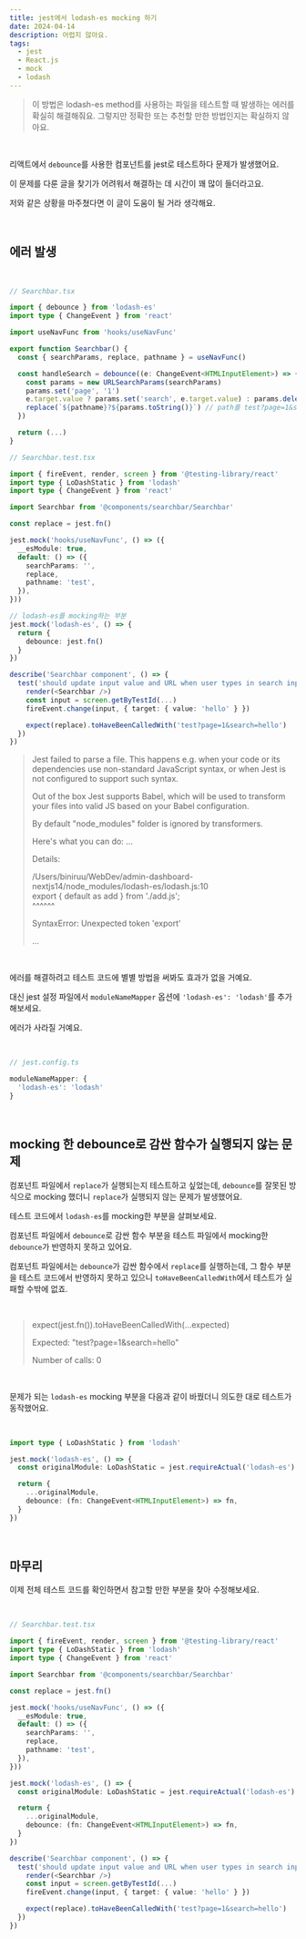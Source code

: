 ```yaml
---
title: jest에서 lodash-es mocking 하기
date: 2024-04-14
description: 어렵지 않아요.
tags:
  - jest
  - React.js
  - mock
  - lodash
---
```


> 이 방법은 lodash-es method를 사용하는 파일을 테스트할 때 발생하는 에러를 확실히 해결해줘요. 그렇지만 정확한 또는 추천할 만한 방법인지는 확실하지 않아요.

<br />

리액트에서 `debounce`를 사용한 컴포넌트를 jest로 테스트하다 문제가 발생했어요.

이 문제를 다룬 글을 찾기가 어려워서 해결하는 데 시간이 꽤 많이 들더라고요.

저와 같은 상황을 마주쳤다면 이 글이 도움이 될 거라 생각해요.

<br />

## 에러 발생

<br />

```typescript
// Searchbar.tsx

import { debounce } from 'lodash-es'
import type { ChangeEvent } from 'react'

import useNavFunc from 'hooks/useNavFunc'

export function Searchbar() {
  const { searchParams, replace, pathname } = useNavFunc()

  const handleSearch = debounce((e: ChangeEvent<HTMLInputElement>) => {
    const params = new URLSearchParams(searchParams)
    params.set('page', '1')
    e.target.value ? params.set('search', e.target.value) : params.delete('search')
    replace(`${pathname}?${params.toString()}`) // path를 test?page=1&search=[params] 로 변경
  })

  return (...)
}
```

```typescript
// Searchbar.test.tsx

import { fireEvent, render, screen } from '@testing-library/react'
import type { LoDashStatic } from 'lodash'
import type { ChangeEvent } from 'react'

import Searchbar from '@components/searchbar/Searchbar'

const replace = jest.fn()

jest.mock('hooks/useNavFunc', () => ({
  __esModule: true,
  default: () => ({
    searchParams: '',
    replace,
    pathname: 'test',
  }),
}))

// lodash-es를 mocking하는 부분
jest.mock('lodash-es', () => {
  return {
    debounce: jest.fn()
  }
})

describe('Searchbar component', () => {
  test('should update input value and URL when user types in search input', () => {
    render(<Searchbar />)
    const input = screen.getByTestId(...)
    fireEvent.change(input, { target: { value: 'hello' } })

    expect(replace).toHaveBeenCalledWith('test?page=1&search=hello')
  })
})
```

> Jest failed to parse a file. This happens e.g. when your code or its dependencies use non-standard JavaScript syntax, or when Jest is not configured to support such syntax.
>
> Out of the box Jest supports Babel, which will be used to transform your files into valid JS based on your Babel configuration.
>
> By default "node_modules" folder is ignored by transformers.
>
> Here's what you can do:
> ...
>
> Details:
>
> /Users/biniruu/WebDev/admin-dashboard-nextjs14/node_modules/lodash-es/lodash.js:10  
> export \{ default as add \} from './add.js';  
> ^^^^^^
>
> SyntaxError: Unexpected token 'export'
>
> ...

<br />

에러를 해결하려고 테스트 코드에 별별 방법을 써봐도 효과가 없을 거예요.

대신 jest 설정 파일에서 `moduleNameMapper` 옵션에 `'lodash-es': 'lodash'`를 추가해보세요.

에러가 사라질 거예요.

<br />

```typescript
// jest.config.ts

moduleNameMapper: {
  'lodash-es': 'lodash'
}
```

<br />

## mocking 한 debounce로 감싼 함수가 실행되지 않는 문제

컴포넌트 파일에서 `replace`가 실행되는지 테스트하고 싶었는데, `debounce`를 잘못된 방식으로 mocking 했더니 `replace`가 실행되지 않는 문제가 발생했어요.

테스트 코드에서 `lodash-es`를 mocking한 부분을 살펴보세요.

컴포넌트 파일에서 `debounce`로 감싼 함수 부분을 테스트 파일에서 mocking한 `debounce`가 반영하지 못하고 있어요.

컴포넌트 파일에서는 `debounce`가 감싼 함수에서 `replace`를 실행하는데, 그 함수 부분을 테스트 코드에서 반영하지 못하고 있으니 `toHaveBeenCalledWith`에서 테스트가 실패할 수밖에 없죠.

<br />

> expect(jest.fn()).toHaveBeenCalledWith(...expected)
>
> Expected: "test?page=1&search=hello"
>
> Number of calls: 0

<br />

문제가 되는 `lodash-es` mocking 부분을 다음과 같이 바꿨더니 의도한 대로 테스트가 동작했어요.

<br />

```typescript
import type { LoDashStatic } from 'lodash'

jest.mock('lodash-es', () => {
  const originalModule: LoDashStatic = jest.requireActual('lodash-es')

  return {
    ...originalModule,
    debounce: (fn: ChangeEvent<HTMLInputElement>) => fn,
  }
})
```

<br />

## 마무리

이제 전체 테스트 코드를 확인하면서 참고할 만한 부분을 찾아 수정해보세요.

<br />

```typescript
// Searchbar.test.tsx

import { fireEvent, render, screen } from '@testing-library/react'
import type { LoDashStatic } from 'lodash'
import type { ChangeEvent } from 'react'

import Searchbar from '@components/searchbar/Searchbar'

const replace = jest.fn()

jest.mock('hooks/useNavFunc', () => ({
  __esModule: true,
  default: () => ({
    searchParams: '',
    replace,
    pathname: 'test',
  }),
}))

jest.mock('lodash-es', () => {
  const originalModule: LoDashStatic = jest.requireActual('lodash-es')

  return {
    ...originalModule,
    debounce: (fn: ChangeEvent<HTMLInputElement>) => fn,
  }
})

describe('Searchbar component', () => {
  test('should update input value and URL when user types in search input', () => {
    render(<Searchbar />)
    const input = screen.getByTestId(...)
    fireEvent.change(input, { target: { value: 'hello' } })

    expect(replace).toHaveBeenCalledWith('test?page=1&search=hello')
  })
})
```
